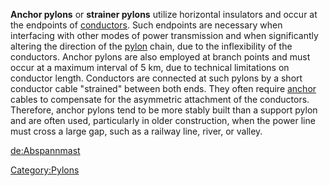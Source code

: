'''Anchor pylons''' or '''strainer pylons''' utilize horizontal insulators and occur at the endpoints of [[conductors]].  Such endpoints are necessary when interfacing with other modes of power transmission and when significantly altering the direction of the [[pylon]] chain, due to the inflexibility of the conductors. Anchor pylons are also employed at branch points and must occur at a maximum interval of 5 km, due to technical limitations on conductor length. Conductors are connected at such pylons by a short conductor cable "strained" between both ends. They often require [[anchor]] cables to compensate for the asymmetric attachment of the conductors.  Therefore, anchor pylons tend to be more stably built than a support pylon and are often used, particularly in older construction, when the power line must cross a large gap, such as a railway line, river, or valley.

[[de:Abspannmast]]
[[Category:Pylons]]